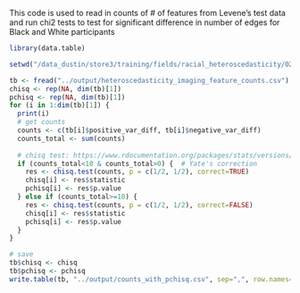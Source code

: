 This code is used to read in counts of # of features from Levene's test data and run chi2 tests to test for significant difference in number of edges for Black and White participants

```r
library(data.table)
```

```r
setwd("/data_dustin/store3/training/fields/racial_heteroscedasticity/02_levenes_imaging/code")
```

```r
tb <- fread("../output/heteroscedasticity_imaging_feature_counts.csv")
chisq <- rep(NA, dim(tb)[1])
pchisq <- rep(NA, dim(tb)[1])
for (i in 1:dim(tb)[1]) {
  print(i)
  # get counts
  counts <- c(tb[i]$positive_var_diff, tb[i]$negative_var_diff)
  counts_total <- sum(counts)
  
  # chisq test: https://www.rdocumentation.org/packages/stats/versions/3.6.2/topics/chisq.test
  if (counts_total<10 & counts_total>0) {  # Yate's correction
    res <- chisq.test(counts, p = c(1/2, 1/2), correct=TRUE)
    chisq[i] <- res$statistic
    pchisq[i] <- res$p.value
  } else if (counts_total>=10) {
    res <- chisq.test(counts, p = c(1/2, 1/2), correct=FALSE)
    chisq[i] <- res$statistic
    pchisq[i] <- res$p.value
  }
}

# save
tb$chisq <- chisq
tb$pchisq <- pchisq
write.table(tb, "../output/counts_with_pchisq.csv", sep=",", row.names=FALSE)
```

